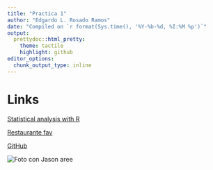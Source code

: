 ```yaml
---
title: "Practica 1"
author: "Edgardo L. Rosado Ramos"
date: "Compiled on `r format(Sys.time(), '%Y-%b-%d, %I:%M %p')`"
output:
  prettydoc::html_pretty:
    theme: tactile
    highlight: github
editor_options: 
  chunk_output_type: inline
---
```

# Links
[Statistical analysis with R]()

[Restaurante fav](https://www.burgerkingpr.com/en/?utm_campaign=dlc_hub_bk_aon_search&utm_source=google&utm_medium=cpc&utm_content=july_brand_responsive_1&gad_source=1&gad_campaignid=17635535737&gbraid=0AAAAAowLq6Zk8PvFsWx9zHKPFjk08jtz8&gclid=Cj0KCQjwh5vFBhCyARIsAHBx2wxx48rpaopf5fqDya8PS7bGDyg7veM4MqAs5I5QhKqmFmMR-bmUumsaAnNMEALw_wcB)

[GitHub](https://github.com/edgar2-1)

![Foto con Jason](/Users/Familia/Desktop/IMG_0452.jpg) aree

